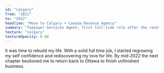 ```yaml
---
id: "calgary"
from: "2021"
to: "2022"
headline: "Move to Calgary • Canada Revenue Agency"
summary: "Taxpayer Services Agent; first full-time role after the reset."
texture: "calgary"
textureOpacity: 0.08
---
```

It was time to rebuild my life.
With a solid full time job, I started regrowing my self confidence and rediscovering my love for life.
By mid-2022 the next chapter beckoned me to return back to Ottawa to finish unfinished business.
